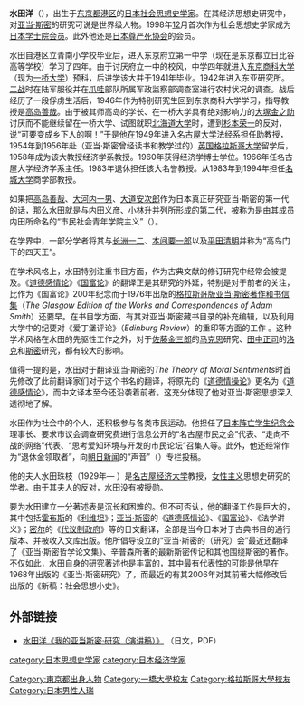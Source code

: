 {{japanese|japanese=水田洋|kana=みずた ひろし|romaji=Mizuta Hiroshi}}

'''水田洋'''（{{bd|1919年|9月3日|catIdx=Mizuta Hiroshi}}），出生于[[东京都|东京都]][[港區_(東京都)|港区]]的[[日本|日本]][[社会思想史学家|社会思想史学家]]。在其经济思想史研究中，对[[亚当·斯密|亚当·斯密]]的研究可说是世界级人物。1998年[[12|12]]月首次作为社会思想史学家成为[[日本学士院会员|日本学士院会员]]。此外他还是[[日本尊严死协会|日本尊严死协会]]的会员。

水田自港区立青南小学校毕业后，进入东京府立第一中学（现在是东京都立日比谷高等学校）学习了四年。由于讨厌府立一中的校风，中学四年就进入[[一桥大学|东京商科大学]]（现为[[一桥大学|一桥大学]]）预科，后进学该大并于1941年毕业。1942年进入东亚研究所。[[二战|二战]]时在陆军服役并在[[爪哇|爪哇]]部队所属军政监察部调查室进行农村状况的调查。战后经历了一段俘虏生活后，1946年作为特别研究生回到东京商科大学学习，指导教授是[[高岛善哉|高岛善哉]]。由于被其师高岛的学长、在一桥大学具有绝对影响力的[[大塚金之助|大塚金之助]]讨厌而不能继续留在一桥大学、试图就职[[北海道大学|北海道大学]]时，遭到[[杉本荣一|杉本荣一]]的反对，说“可要变成乡下人的啊！”于是他在1949年进入[[名古屋大学|名古屋大学]]法经系担任助教授，1954年到1956年赴（亚当·斯密曾经读书和教学过的）[[英国|英国]][[格拉斯哥大学|格拉斯哥大学]]留学后，1958年成为该大教授经济学系教授。1960年获得经济学博士学位。1966年任名古屋大学经济学系主任。1983年退休担任该大名誉教授。从1983年到1994年担任[[名城大学|名城大学]]商学部教授。

如果把[[高岛善哉|高岛善哉]]、[[大河内一男|大河内一男]]、[[大道安次郎|大道安次郎]]作为日本真正研究亚当·斯密的第一代的话，那么水田就是与[[内田义彦|内田义彦]]、[[小林升|小林升]]并列所形成的第二代，被称为是由其成员内田所命名的“市民社会青年学院主义”（{{lang|ja|市民社会青年アカデミズム}}）。

在学界中，一部分学者将其与[[长洲一二|长洲一二]]、[[本间要一郎|本间要一郎]]以及[[平田清明|平田清明]]并称为“高岛门下的四天王”。

在学术风格上，水田特别注重书目方面，作为古典文献的修订研究中经常会被提及。《[[道德感情论|道德感情论]]》《[[国富论|国富论]]》的翻译正是其研究的外延，特别是对于前者的关注，比作为《国富论》200年纪念而于1976年出版的[[格拉斯哥版亚当·斯密著作和书信集|格拉斯哥版亚当·斯密著作和书信集]]（''The Glasgow Edition of the Works and Correspondences of Adam Smith''）还要早。在书目学方面，有其对亚当·斯密藏书目录的补充编辑，以及利用大学中的纪要对《爱丁堡评论》（''Edinburg Review''）的重印等方面的工作 。这种学术风格在水田的先驱性工作之外，对于[[佐藤金三郎|佐藤金三郎]]的[[马克思|马克思]]研究、[[田中正司|田中正司]]的[[约翰·洛克|洛克]]和[[亚当·斯密|斯密]]研究，都有较大的影响。

值得一提的是，水田对于翻译亚当·斯密的''The Theory of Moral Sentiments''时首先修改了此前翻译家们对于这个书名的翻译，将原先的《[[道德情操论|道德情操论]]》更名为《[[道德感情论|道德感情论]]》，而中文译本至今还沿袭着前者。这充分体现了他对亚当·斯密思想深入透彻地了解。

水田作为社会中的个人，还积极参与各类市民运动。他担任了[[日本阵亡学生纪念会|日本阵亡学生纪念会]]理事长、要求市议会调查研究费进行信息公开的“名古屋市民之会”代表、“走向不战的网络”代表、“思考爱知环境与开发的市民论坛”召集人等。此外，他还经常作为“退休金领取者”，向[[朝日新闻|朝日新闻]]的“声音”（{{lang|ja|『声』}}）专栏投稿。

他的夫人水田珠枝（1929年— ）是[[名古屋经济大学|名古屋经济大学]]教授，[[女性主义|女性主义]]思想史研究的学者。由于其夫人的反对，水田没有被授勋。

要为水田建立一分著述表是沉长和困难的。但不可否认，他的翻译工作是巨大的，其中包括[[霍布斯|霍布斯]]的《[[利维坦|利维坦]]》；[[亚当·斯密|亚当·斯密]]的《[[道德感情论|道德感情论]]》、《[[国富论|国富论]]》、《法学讲义》；[[密尔|密尔]]的《[[代议制政府|代议制政府]]》等的日文翻译，全部是当今日本对于古典书目的通行版本、并被收入文库出版。他所倡导设立的“亚当·斯密的（研究）会”最近还翻译了《亚当·斯密哲学论文集》、辛普森所著的最新斯密传记和其他围绕斯密的著作。不仅如此，水田自身的研究著述也是丰富的，其中最有代表性的可能是他早在1968年出版的《亚当·斯密研究》了，而最近的有其2006年对其前著大幅修改后出版的《新稿：社会思想小史》。

==外部链接==
*[http://www.lib.hit-u.ac.jp/CHSSL/d_shiryou/nenpou/20/20_01.pdf 水田洋《我的亚当斯密·研究（演讲稿）》] {{Wayback|url=http://www.lib.hit-u.ac.jp/CHSSL/d_shiryou/nenpou/20/20_01.pdf |date=20050703162947 }}（日文，PDF）

{{DEFAULTSORT:Mizuta Hiroshi}}

[[category:日本思想史学家|category:日本思想史学家]]
[[category:日本经济学家|category:日本经济学家]]
[[Category:東京都出身人物|Category:東京都出身人物]]
[[Category:一橋大學校友|Category:一橋大學校友]]
[[Category:格拉斯哥大學校友|Category:格拉斯哥大學校友]]
[[Category:日本男性人瑞|Category:日本男性人瑞]]